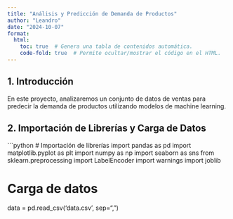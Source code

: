 ```yaml
---
title: "Análisis y Predicción de Demanda de Productos"
author: "Leandro"
date: "2024-10-07"
format: 
  html: 
    toc: true  # Genera una tabla de contenidos automática.
    code-fold: true  # Permite ocultar/mostrar el código en el HTML.
---
```


## 1. Introducción

En este proyecto, analizaremos un conjunto de datos de ventas para predecir la demanda de productos utilizando modelos de machine learning. 

## 2. Importación de Librerías y Carga de Datos

```python
# Importación de librerías
import pandas as pd
import matplotlib.pyplot as plt
import numpy as np
import seaborn as sns
from sklearn.preprocessing import LabelEncoder
import warnings
import joblib

# Carga de datos
data = pd.read_csv('data.csv', sep=",")
